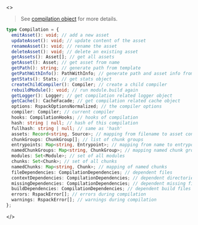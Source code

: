 <>

> See [compilation object](/api/javascript-api/compilation) for more details.

```ts
type Compilation = {
  emitAsset(): void; // add a new asset
  updateAsset(): void; // update content of the asset
  renameAsset(): void; // rename the asset
  deleteAsset(): void; // delete an existing asset
  getAssets(): Asset[]; // get all assets
  getAsset(): Asset; // get asset from name
  getPath(): string; // generate path from template
  getPathWithInfo(): PathWithInfo; // generate path and asset info from template
  getStats(): Stats; // get stats object
  createChildCompiler(): Compiler; // create a child compiler
  rebuildModule(): void; // run module.build again
  getLogger(): Logger; // get compilation related logger object
  getCache(): CacheFacade; // get compilation related cache object
  options: RspackOptionsNormalized; // the compiler options
  compiler: Compiler; // current compiler
  hooks: CompilationHooks; // hooks of compilation
  hash: string | null; // hash of this compilation
  fullhash: string | null; // same as 'hash'
  assets: Record<string, Source>; // mapping from filename to asset content
  chunkGroups: ChunkGroup[]; // list of chunk groups
  entrypoints: Map<string, Entrypoint>; // mapping from name to entrypoint
  namedChunkGroups: Map<string, ChunkGroup>; // mapping named chunk groups
  modules: Set<Module>; // set of all modules
  chunks: Set<Chunk>; // set of all chunks
  namedChunks: Map<string, Chunk>; // mapping of named chunks
  fileDependencies: CompilationDependencies; // dependent files
  contextDependencies: CompilationDependencies; // dependent directories
  missingDependencies: CompilationDependencies; // dependent missing files
  buildDependencies: CompilationDependencies; // dependent build files
  errors: RspackError[]; // errors during compilation
  warnings: RspackError[]; // warnings during compilation
};
```

</>
